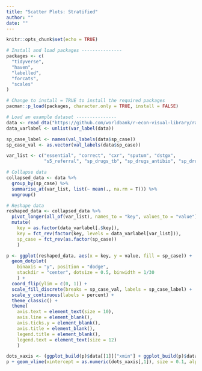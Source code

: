 ```yaml
---
title: "Scatter Plots: Stratified"
author: ""
date: ""
---
```


```r
knitr::opts_chunk$set(echo = TRUE)
```

```r
# Install and load packages ---------------
packages <- c(
  "tidyverse",
  "haven",
  "labelled",
  "forcats",
  "scales"
)

# Change to install = TRUE to install the required packages
pacman::p_load(packages, character.only = TRUE, install = FALSE)

# Load an example dataset ---------------
data <- read_dta("https://github.com/worldbank/r-econ-visual-library/raw/master/Library/Data/ScatterPlotsStratified.dta")
data_varlabel <- unlist(var_label(data))

sp_case_label <- names(val_labels(data$sp_case))
sp_case_val <- as.vector(val_labels(data$sp_case))

var_list <- c("essential", "correct", "cxr", "sputum", "dstgx", 
              "s5_referral", "sp_drugs_tb", "sp_drugs_antibio", "sp_drugs_quin")

# Collapse data
collapsed_data <- data %>%
  group_by(sp_case) %>%
  summarise_at(var_list, list(~ mean(., na.rm = T))) %>%
  ungroup()

# Reshape data
reshaped_data <- collapsed_data %>%
  pivot_longer(all_of(var_list), names_to = "key", values_to = "value") %>%
  mutate(
    key = as.factor(data_varlabel[.$key]),
    key = fct_rev(factor(key, levels = data_varlabel[var_list])), 
    sp_case = fct_rev(as.factor(sp_case))
    )

p <- ggplot(reshaped_data, aes(x = key, y = value, fill = sp_case)) + 
  geom_dotplot(
    binaxis = "y", position = "dodge",
    stackdir = "center", dotsize = 0.5, binwidth = 1/30
    ) +
  coord_flip(ylim = c(0, 1)) +
  scale_fill_discrete(breaks = sp_case_val, labels = sp_case_label) +
  scale_y_continuous(labels = percent) +
  theme_classic() +
  theme(
    axis.text = element_text(size = 10),
    axis.line = element_blank(),
    axis.ticks.y = element_blank(),
    axis.title = element_blank(),
    legend.title = element_blank(),
    legend.text = element_text(size = 12)
    )

dots_xaxis <- (ggplot_build(p)$data[[1]]["xmin"] + ggplot_build(p)$data[[1]]["xmax"]) / 2
p + geom_vline(xintercept = as.numeric(dots_xaxis[,1]), size = 0.1, alpha = 0.5, lty = 2)

```



